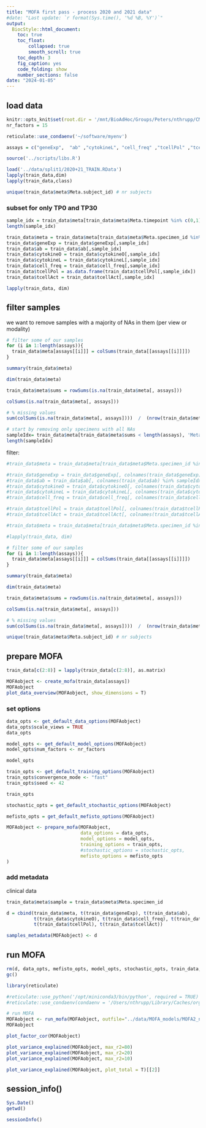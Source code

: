 ```yaml
---
title: "MOFA first pass - process 2020 and 2021 data"
#date: "Last update: `r format(Sys.time(), '%d %B, %Y')`" 
output:
  BiocStyle::html_document:
    toc: true
    toc_float:
        collapsed: true
        smooth_scroll: true
    toc_depth: 3
    fig_caption: yes
    code_folding: show
    number_sections: false
date: "2024-01-05"
---
```



## load data


```r
knitr::opts_knit$set(root.dir = '/mnt/BioAdHoc/Groups/Peters/nthrupp/CMI-PB3/WGCNA_first_pass_TP1_rmPHA_6assays/MOFA')
nr_factors = 15

reticulate::use_condaenv('~/software/myenv')

assays = c("geneExp",  "ab" ,"cytokineL", "cell_freq" ,"tcellPol" ,"tcellAct")
```

```r

source('../scripts/libs.R')
```

```r
load('../data/split1/2020+21_TRAIN.RData')     
lapply(train_data,dim)
lapply(train_data,class)
```

```r
unique(train_data$meta$Meta.subject_id) # nr subjects
```

### subset for only TP0 and TP30

```r
sample_idx = train_data$meta[train_data$meta$Meta.timepoint %in% c(0,1) , 'Meta.specimen_id'] 
length(sample_idx)

train_data$meta = train_data$meta[train_data$meta$Meta.specimen_id %in% sample_idx, ]
train_data$geneExp = train_data$geneExp[,sample_idx]
train_data$ab = train_data$ab[,sample_idx]
train_data$cytokineO = train_data$cytokineO[,sample_idx]
train_data$cytokineL = train_data$cytokineL[,sample_idx]
train_data$cell_freq = train_data$cell_freq[,sample_idx]
train_data$tcellPol = as.data.frame(train_data$tcellPol[,sample_idx])
train_data$tcellAct = train_data$tcellAct[,sample_idx]

lapply(train_data, dim)
```

## filter samples

we want to remove samples with a majority of NAs in them (per view or modality)

```r
# filter some of our samples
for (i in 1:length(assays)){
  train_data$meta[assays[[i]]] = colSums(train_data[[assays[[i]]]])  
}

summary(train_data$meta)

dim(train_data$meta)
```

```r
train_data$meta$sums = rowSums(is.na(train_data$meta[, assays]))

colSums(is.na(train_data$meta[, assays]))

# % missing values
sum(colSums(is.na(train_data$meta[, assays])))  /  (nrow(train_data$meta) * length(assays))


```

```r
# start by removing only specimens with all NAs
sampleIdx= train_data$meta[train_data$meta$sums < length(assays), 'Meta.specimen_id']
length(sampleIdx)
```

filter:
```r

#train_data$meta = train_data$meta[train_data$meta$Meta.specimen_id %in% sampleIdx, ]

#train_data$geneExp = train_data$geneExp[, colnames(train_data$geneExp) %in% sampleIdx] 
#train_data$ab = train_data$ab[, colnames(train_data$ab) %in% sampleIdx] 
#train_data$cytokineO = train_data$cytokineO[, colnames(train_data$cytokineO) %in% sampleIdx] 
#train_data$cytokineL = train_data$cytokineL[, colnames(train_data$cytokineL) %in% sampleIdx] 
#train_data$cell_freq = train_data$cell_freq[, colnames(train_data$cell_freq) %in% sampleIdx]

#train_data$tcellPol = train_data$tcellPol[, colnames(train_data$tcellPol) %in% sampleIdx]
#train_data$tcellAct = train_data$tcellAct[, colnames(train_data$tcellAct) %in% sampleIdx]

#train_data$meta = train_data$meta[train_data$meta$Meta.specimen_id %in% colnames(train_data$geneExp), ]

#lapply(train_data, dim)
```

```r
# filter some of our samples
for (i in 1:length(assays)){
  train_data$meta[assays[[i]]] = colSums(train_data[[assays[[i]]]])  
}

summary(train_data$meta)

dim(train_data$meta)
```

```r
train_data$meta$sums = rowSums(is.na(train_data$meta[, assays]))

colSums(is.na(train_data$meta[, assays]))

# % missing values
sum(colSums(is.na(train_data$meta[, assays])))  /  (nrow(train_data$meta) * length(assays))


```

```r
unique(train_data$meta$Meta.subject_id) # nr subjects
```

## prepare MOFA

```r
train_data[c(2:8)] = lapply(train_data[c(2:8)], as.matrix)

MOFAobject <- create_mofa(train_data[assays])
MOFAobject
plot_data_overview(MOFAobject, show_dimensions = T)

```

### set options

```r
data_opts <- get_default_data_options(MOFAobject)
data_opts$scale_views = TRUE
data_opts

model_opts <- get_default_model_options(MOFAobject)
model_opts$num_factors <- nr_factors

model_opts

train_opts <- get_default_training_options(MOFAobject)
train_opts$convergence_mode <- "fast"
train_opts$seed <- 42

train_opts

stochastic_opts = get_default_stochastic_options(MOFAobject)

mefisto_opts = get_default_mefisto_options(MOFAobject)
```

```r

MOFAobject <- prepare_mofa(MOFAobject,
                           data_options = data_opts,
                           model_options = model_opts,
                           training_options = train_opts,
                           #stochastic_options = stochastic_opts,
                           mefisto_options = mefisto_opts
)
```

### add metadata

clinical data
```r
train_data$meta$sample = train_data$meta$Meta.specimen_id
```

```r
d = cbind(train_data$meta, t(train_data$geneExp), t(train_data$ab), 
          t(train_data$cytokineO), t(train_data$cell_freq), t(train_data$cytokineL), 
          t(train_data$tcellPol), t(train_data$tcellAct))
```

```r
samples_metadata(MOFAobject) <- d
```


## run MOFA

```r
rm(d, data_opts, mefisto_opts, model_opts, stochastic_opts, train_data, train_opts)
gc()
```

```r

library(reticulate)

#reticulate::use_python('/opt/miniconda3/bin/python', required = TRUE)
#reticulate::use_condaenv(condaenv = '/Users/nthrupp/Library/Caches/org.R-project.R/R/basilisk/1.14.3/MOFA2/1.12.1/mofa_env', required = TRUE)

# run MOFA
MOFAobject <- run_mofa(MOFAobject, outfile="../data/MOFA_models/MOFA2_noScale_train2020_21.hdf5", use_basilisk = F)
MOFAobject

```

```r
plot_factor_cor(MOFAobject)

plot_variance_explained(MOFAobject, max_r2=80)
plot_variance_explained(MOFAobject, max_r2=20)
plot_variance_explained(MOFAobject, max_r2=10)

plot_variance_explained(MOFAobject, plot_total = T)[[2]]
```


## session_info()

```r
Sys.Date()
getwd()

sessionInfo()

```